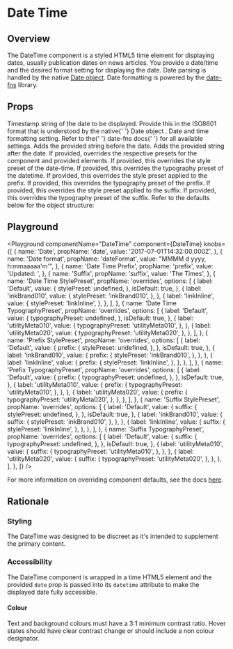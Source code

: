 


# Date Time

## Overview

The DateTime component is a styled HTML5 time element for displaying dates, usually publication dates on news articles. You provide a date/time and the desired format setting for displaying the date.
Date parsing is handled by the native [Date object](https://developer.mozilla.org/en-US/docs/Web/JavaScript/Reference/Global_Objects/Date).
Date formatting is powered by the [date-fns](https://date-fns.org/v2.6.0/docs/format) library.

## Props

<LegacyBlock marginTop="sizing040">
  <Prop name="date" type="string | number" required>
    Timestamp string of the date to be displayed. Provide this in the ISO8601
    format that is understood by the native{' '}
    <Link href="https://developer.mozilla.org/en-US/docs/Web/JavaScript/Reference/Global_Objects/Date">
      Date object
    </Link>
    .
  </Prop>
  <Prop name="dateFormat" type="string">
    Date and time formatting setting. Refer to the{' '}
    <Link href="https://date-fns.org/v2.6.0/docs/format">date-fns docs</Link>{' '}
    for all available settings.
  </Prop>
  <Prop name="prefix" type="string">
    Adds the provided string before the date.
  </Prop>
  <Prop name="suffix" type="string">
    Adds the provided string after the date.
  </Prop>
  <Prop name="overrides" type="object">
    If provided, overrides the respective presets for the component and provided elements.
    <Prop name="stylePreset" type="MQ<string>">
      If provided, this overrides the style preset of the date-time.
    </Prop>
    <Prop name="typographyPreset" type="MQ<string>">
      If provided, this overrides the typography preset of the datetime.
    </Prop>
    <Prop name="prefix" type="object">
      <Prop name="stylePreset" type="MQ<string>">
        If provided, this overrides the style preset applied to the prefix.
      </Prop>
      <Prop name="typographyPreset" type="MQ<string>">
        If provided, this overrides the typography preset of the prefix.
      </Prop>
    </Prop>
    <Prop name="suffix" type="object">
      <Prop name="stylePreset" type="MQ<string>" >
        If provided, this overrides the style preset applied to the suffix.
      </Prop>
      <Prop name="typographyPreset" type="MQ<string>">
        If provided, this overrides the typography preset of the suffix.
      </Prop>
    </Prop>
    Refer to the defaults below for the object structure:
    <CodeFromDefaultPresets componentName="dateTime" />
  </Prop>
</LegacyBlock>

## Playground

<Playground
  componentName="DateTime"
  component={DateTime}
  knobs={[
    {
      name: 'Date',
      propName: 'date',
      value: '2017-07-01T14:32:00.000Z',
    },
    {
      name: 'Date format',
      propName: 'dateFormat',
      value: "MMMM d yyyy, h:mmaaaaa'm'",
    },
    {
      name: 'Date Time Prefix',
      propName: 'prefix',
      value: 'Updated: ',
    },
    {
      name: 'Suffix',
      propName: 'suffix',
      value: 'The Times',
    },
    {
      name: 'Date Time StylePreset',
      propName: 'overrides',
      options: [
        {
          label: 'Default',
          value: {
            stylePreset: undefined,
          },
          isDefault: true,
        },
        {
          label: 'inkBrand010',
          value: {
            stylePreset: 'inkBrand010',
          },
        },
        {
          label: 'linkInline',
          value: {
            stylePreset: 'linkInline',
          },
        },
      ],
    },
    {
      name: 'Date Time TypographyPreset',
      propName: 'overrides',
      options: [
        {
          label: 'Default',
          value: {
            typographyPreset: undefined,
          },
          isDefault: true,
        },
        {
          label: 'utilityMeta010',
          value: {
            typographyPreset: 'utilityMeta010',
          },
        },
        {
          label: 'utilityMeta020',
          value: {
            typographyPreset: 'utilityMeta020',
          },
        },
      ],
    },
    {
      name: 'Prefix StylePreset',
      propName: 'overrides',
      options: [
        {
          label: 'Default',
          value: {
            prefix: {
              stylePreset: undefined,
            },
          },
          isDefault: true,
        },
        {
          label: 'inkBrand010',
          value: {
            prefix: {
              stylePreset: 'inkBrand010',
            },
          },
        },
        {
          label: 'linkInline',
          value: {
            prefix: {
              stylePreset: 'linkInline',
            },
          },
        },
      ],
    },
    {
      name: 'Prefix TypographyPreset',
      propName: 'overrides',
      options: [
        {
          label: 'Default',
          value: {
            prefix: {
              typographyPreset: undefined,
            },
          },
          isDefault: true,
        },
        {
          label: 'utilityMeta010',
          value: {
            prefix: {
              typographyPreset: 'utilityMeta010',
            },
          },
        },
        {
          label: 'utilityMeta020',
          value: {
            prefix: {
              typographyPreset: 'utilityMeta020',
            },
          },
        },
      ],
    },
    {
      name: 'Suffix StylePreset',
      propName: 'overrides',
      options: [
        {
          label: 'Default',
          value: {
            suffix: {
              stylePreset: undefined,
            },
          },
          isDefault: true,
        },
        {
          label: 'inkBrand010',
          value: {
            suffix: {
              stylePreset: 'inkBrand010',
            },
          },
        },
        {
          label: 'linkInline',
          value: {
            suffix: {
              stylePreset: 'linkInline',
            },
          },
        },
      ],
    },
    {
      name: 'Suffix TypographyPreset',
      propName: 'overrides',
      options: [
        {
          label: 'Default',
          value: {
            suffix: {
              typographyPreset: undefined,
            },
          },
          isDefault: true,
        },
        {
          label: 'utilityMeta010',
          value: {
            suffix: {
              typographyPreset: 'utilityMeta010',
            },
          },
        },
        {
          label: 'utilityMeta020',
          value: {
            suffix: {
              typographyPreset: 'utilityMeta020',
            },
          },
        },
      ],
    },
  ]}
/>

For more information on overriding component defaults, see the docs <a href='/foundations/theming/component-defaults/'>here</a>.

## Rationale

### Styling

The DateTime was designed to be discreet as it's intended to supplement the primary content.

### Accessibility

The DateTime component is wrapped in a time HTML5 element and the provided `date` prop is passed into its `datetime` attribute to make the displayed date fully accessible.

#### Colour

Text and background colours must have a 3:1 minimum contrast ratio.
Hover states should have clear contrast change or should include a non colour designator.
